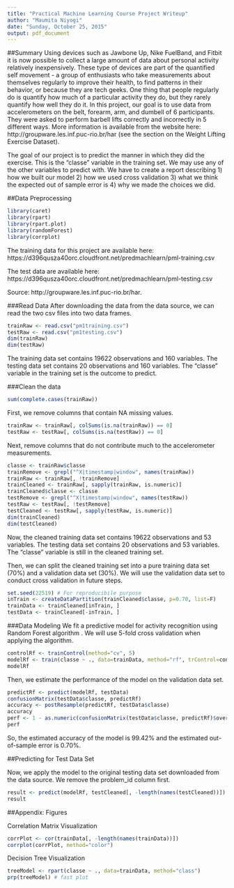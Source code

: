 ```yaml
---
title: "Practical Machine Learning Course Project Writeup"
author: "Maumita Niyogi"
date: "Sunday, October 25, 2015"
output: pdf_document
---
```

##Summary
Using devices such as Jawbone Up, Nike FuelBand, and Fitbit it is now possible to collect a large amount of data about personal activity relatively inexpensively. These type of devices are part of the quantified self movement - a group of enthusiasts who take measurements about themselves regularly to improve their health, to find patterns in their behavior, or because they are tech geeks. One thing that people regularly do is quantify how much of a particular activity they do, but they rarely quantify how well they do it. In this project, our goal is to use data from accelerometers on the belt, forearm, arm, and dumbell of 6 participants. They were asked to perform barbell lifts correctly and incorrectly in 5 different ways. More information is available from the website here: http://groupware.les.inf.puc-rio.br/har (see the section on the Weight Lifting Exercise Dataset).


The goal of our project is to predict the manner in which they did the exercise. This is the "classe" variable in the training set. We may use any of the other variables to predict with.
We have to create a report describing 
1) how we built our model
2) how we used cross validation
3) what we think the expected out of sample error is
4) why we made the choices we did. 

##Data Preprocessing

```r
library(caret)
library(rpart)
library(rpart.plot)
library(randomForest)
library(corrplot)
```

The training data for this project are available here: 
https://d396qusza40orc.cloudfront.net/predmachlearn/pml-training.csv

The test data are available here: 
https://d396qusza40orc.cloudfront.net/predmachlearn/pml-testing.csv

Source: http://groupware.les.inf.puc-rio.br/har. 

###Read Data 
After downloading the data from the data source, we can read the two csv files into two data frames.
```r
trainRaw <- read.csv("pm1training.csv")
testRaw <- read.csv("pm1testing.csv")
dim(trainRaw)
dim(testRaw)
```
The training data set contains 19622 observations and 160 variables.
The testing data set contains 20 observations and 160 variables. 
The "classe" variable in the training set is the outcome to predict.

###Clean the data

```r
sum(complete.cases(trainRaw))
```
First, we remove columns that contain NA missing values.
```r
trainRaw <- trainRaw[, colSums(is.na(trainRaw)) == 0] 
testRaw <- testRaw[, colSums(is.na(testRaw)) == 0] 
```
Next, remove columns that do not contribute much to the accelerometer measurements.
```r
classe <- trainRaw$classe
trainRemove <- grepl("^X|timestamp|window", names(trainRaw))
trainRaw <- trainRaw[, !trainRemove]
trainCleaned <- trainRaw[, sapply(trainRaw, is.numeric)]
trainCleaned$classe <- classe
testRemove <- grepl("^X|timestamp|window", names(testRaw))
testRaw <- testRaw[, !testRemove]
testCleaned <- testRaw[, sapply(testRaw, is.numeric)]
dim(trainCleaned)
dim(testCleaned)
```
Now, the cleaned training data set contains 19622 observations and 53 variables.
The testing data set contains 20 observations and 53 variables.
The "classe" variable is still in the cleaned training set.

Then, we can split the cleaned training set into a pure training data set (70%) and a validation data set (30%). We will use the validation data set to conduct cross validation in future steps.
```r
set.seed(22519) # For reproducibile purpose
inTrain <- createDataPartition(trainCleaned$classe, p=0.70, list=F)
trainData <- trainCleaned[inTrain, ]
testData <- trainCleaned[-inTrain, ]
```
###Data Modeling
We fit a predictive model for activity recognition using Random Forest algorithm . We will use 5-fold cross validation when applying the algorithm.

```r
controlRf <- trainControl(method="cv", 5)
modelRf <- train(classe ~ ., data=trainData, method="rf", trControl=controlRf, ntree=250)
modelRf
```
Then, we estimate the performance of the model on the validation data set.
```r
predictRf <- predict(modelRf, testData)
confusionMatrix(testData$classe, predictRf)
accuracy <- postResample(predictRf, testData$classe)
accuracy
perf <- 1 - as.numeric(confusionMatrix(testData$classe, predictRf)$overall[1])
perf
```
So, the estimated accuracy of the model is 99.42% and the estimated out-of-sample error is 0.70%.

##Predicting for Test Data Set

Now, we apply the model to the original testing data set downloaded from the data source. We remove the problem_id column first.
```r
result <- predict(modelRf, testCleaned[, -length(names(testCleaned))])
result
```
##Appendix: Figures

Correlation Matrix Visualization
```r

corrPlot <- cor(trainData[, -length(names(trainData))])
corrplot(corrPlot, method="color")
```
Decision Tree Visualization
```r
treeModel <- rpart(classe ~ ., data=trainData, method="class")
prp(treeModel) # fast plot
```